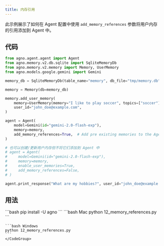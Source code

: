 ```yaml
---
title: 内存引用
---
```


此示例展示了如何在 Agent 配置中使用 `add_memory_references` 参数将用户内存的引用添加到 Agent 中。


## 代码

```12_memory_references.py
from agno.agent.agent import Agent
from agno.memory.v2.db.sqlite import SqliteMemoryDb
from agno.memory.v2.memory import Memory, UserMemory
from agno.models.google.gemini import Gemini

memory_db = SqliteMemoryDb(table_name="memory", db_file="tmp/memory.db")

memory = Memory(db=memory_db)

memory.add_user_memory(
    memory=UserMemory(memory="I like to play soccer", topics=["soccer"]),
    user_id="john_doe@example.com",
)

agent = Agent(
    model=Gemini(id="gemini-2.0-flash-exp"),
    memory=memory,
    add_memory_references=True,  # Add pre existing memories to the Agent but don't create new ones
)

# 也可以创建/更新用户内存但不将它们添加到 Agent 中
# agent = Agent(
#     model=Gemini(id="gemini-2.0-flash-exp"),
#     memory=memory,
#     enable_user_memories=True,
#     add_memory_references=False,
# )

agent.print_response("What are my hobbies?", user_id="john_doe@example.com")
```

## 用法

<Steps>
  <Snippet file="create-venv-step.mdx" />

  <Step title="安装库">
    ```bash
    pip install -U agno
    ```
  </Step>

  <Step title="运行示例">
    <CodeGroup>
    ```bash Mac
    python 12_memory_references.py
    ```

    ```bash Windows
    python 12_memory_references.py
    ```
    </CodeGroup>
  </Step>
</Steps>